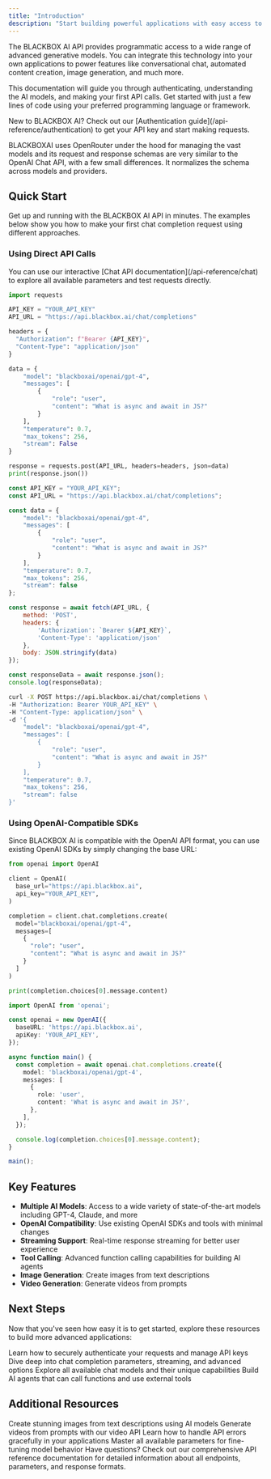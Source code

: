 ```yaml
---
title: "Introduction"
description: "Start building powerful applications with easy access to the state-of-the-art AI models."
---
```


The BLACKBOX AI API provides programmatic access to a wide range of advanced generative models. You can integrate this technology into your own applications to power features like conversational chat, automated content creation, image generation, and much more.

This documentation will guide you through authenticating, understanding the AI models, and making your first API calls. Get started with just a few lines of code using your preferred programming language or framework.

<Tip>
  New to BLACKBOX AI? Check out our [Authentication guide](/api-reference/authentication) to get your API key and start making requests.
</Tip>

BLACKBOXAI uses OpenRouter under the hood for managing the vast models and its request and response schemas are very similar to the OpenAI Chat API, with a few small differences. It normalizes the schema across models and providers.

## Quick Start

Get up and running with the BLACKBOX AI API in minutes. The examples below show you how to make your first chat completion request using different approaches.

### Using Direct API Calls

<Tip>
  You can use our interactive [Chat API documentation](/api-reference/chat) to explore all available parameters and test requests directly.
</Tip>

<CodeGroup>

```python Python
import requests

API_KEY = "YOUR_API_KEY"
API_URL = "https://api.blackbox.ai/chat/completions"

headers = {
  "Authorization": f"Bearer {API_KEY}",
  "Content-Type": "application/json"
}

data = {
    "model": "blackboxai/openai/gpt-4",
    "messages": [
        {
            "role": "user",
            "content": "What is async and await in JS?"
        }
    ],
    "temperature": 0.7,
    "max_tokens": 256,
    "stream": False
}

response = requests.post(API_URL, headers=headers, json=data)
print(response.json())
```

```javascript Node.js
const API_KEY = "YOUR_API_KEY";
const API_URL = "https://api.blackbox.ai/chat/completions";

const data = {
    "model": "blackboxai/openai/gpt-4",
    "messages": [
        {
            "role": "user",
            "content": "What is async and await in JS?"
        }
    ],
    "temperature": 0.7,
    "max_tokens": 256,
    "stream": false
};

const response = await fetch(API_URL, {
    method: 'POST',
    headers: {
        'Authorization': `Bearer ${API_KEY}`,
        'Content-Type': 'application/json'
    },
    body: JSON.stringify(data)
});

const responseData = await response.json();
console.log(responseData);
```

```bash cURL
curl -X POST https://api.blackbox.ai/chat/completions \
-H "Authorization: Bearer YOUR_API_KEY" \
-H "Content-Type: application/json" \
-d '{
    "model": "blackboxai/openai/gpt-4",
    "messages": [
        {
            "role": "user",
            "content": "What is async and await in JS?"
        }
    ],
    "temperature": 0.7,
    "max_tokens": 256,
    "stream": false
}'
```

</CodeGroup>

### Using OpenAI-Compatible SDKs

Since BLACKBOX AI is compatible with the OpenAI API format, you can use existing OpenAI SDKs by simply changing the base URL:

<CodeGroup>

```python Python
from openai import OpenAI

client = OpenAI(
  base_url="https://api.blackbox.ai",
  api_key="YOUR_API_KEY",
)

completion = client.chat.completions.create(
  model="blackboxai/openai/gpt-4",
  messages=[
    {
      "role": "user",
      "content": "What is async and await in JS?"
    }
  ]
)

print(completion.choices[0].message.content)
```

```typescript TypeScript
import OpenAI from 'openai';

const openai = new OpenAI({
  baseURL: 'https://api.blackbox.ai',
  apiKey: 'YOUR_API_KEY',
});

async function main() {
  const completion = await openai.chat.completions.create({
    model: 'blackboxai/openai/gpt-4',
    messages: [
      {
        role: 'user',
        content: 'What is async and await in JS?',
      },
    ],
  });

  console.log(completion.choices[0].message.content);
}

main();
```

</CodeGroup>

## Key Features

- **Multiple AI Models**: Access to a wide variety of state-of-the-art models including GPT-4, Claude, and more
- **OpenAI Compatibility**: Use existing OpenAI SDKs and tools with minimal changes
- **Streaming Support**: Real-time response streaming for better user experience
- **Tool Calling**: Advanced function calling capabilities for building AI agents
- **Image Generation**: Create images from text descriptions
- **Video Generation**: Generate videos from prompts

## Next Steps

Now that you've seen how easy it is to get started, explore these resources to build more advanced applications:

<CardGroup>
  <Card title="Authentication" icon="key" href="/api-reference/authentication">
    Learn how to securely authenticate your requests and manage API keys
  </Card>
  
  <Card title="Chat Completions" icon="code" href="/api-reference/chat">
    Dive deep into chat completion parameters, streaming, and advanced options
  </Card>

  <Card title="Available Models" icon="star" href="/api-reference/models/chat-models">
    Explore all available chat models and their unique capabilities
  </Card>

  <Card title="Tool Calling" icon="gear" href="/api-reference/tool-calling">
    Build AI agents that can call functions and use external tools
  </Card>
</CardGroup>

## Additional Resources

<CardGroup>
  <Card title="Image Generation" icon="image" href="/api-reference/image">
    Create stunning images from text descriptions using AI models
  </Card>

  <Card title="Video Generation" icon="video" href="/api-reference/video">
    Generate videos from prompts with our video API
  </Card>

  <Card title="Error Handling" icon="terminal" href="/api-reference/errors">
    Learn how to handle API errors gracefully in your applications
  </Card>

  <Card title="API Parameters" icon="download" href="/api-reference/parameters">
    Master all available parameters for fine-tuning model behavior
  </Card>
</CardGroup>

<Tip>
  Have questions? Check out our comprehensive API reference documentation for detailed information about all endpoints, parameters, and response formats.
</Tip>


